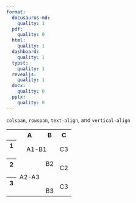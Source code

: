 ```yaml
---
format:
  docusaurus-md:
    quality: 1
  pdf:
    quality: 0
  html:
    quality: 1
  dashboard:
    quality: 1
  typst:
    quality: 1
  revealjs:
    quality: 1
  docx:
    quality: 0
  pptx:
    quality: 0
---
```


`colspan`, `rowspan`, `text-align`, and `vertical-align`

```{=html}
<table>
 <tr>
  <th></th>
  <th>A</th>
  <th>B</th>
  <th>C</th>
 </tr>
 <tr>
  <th>1<br/><br/></th>
  <td colspan="2" style="text-align: center">A1-B1</td>
  <td>C3</td>
 </tr>
 <tr>
  <th>2<br/><br/></th>
  <td rowspan="2" style="vertical-align: middle">A2-A3</td>
  <td style="vertical-align: top">B2</td>
  <td style="text-align: left">C2</td>
 </tr>
 <tr>
  <th>3<br/><br/></th>
  <td style="vertical-align: bottom">B3</td>
  <td style="text-align: right">C3</td>
 </tr>
</table>
```